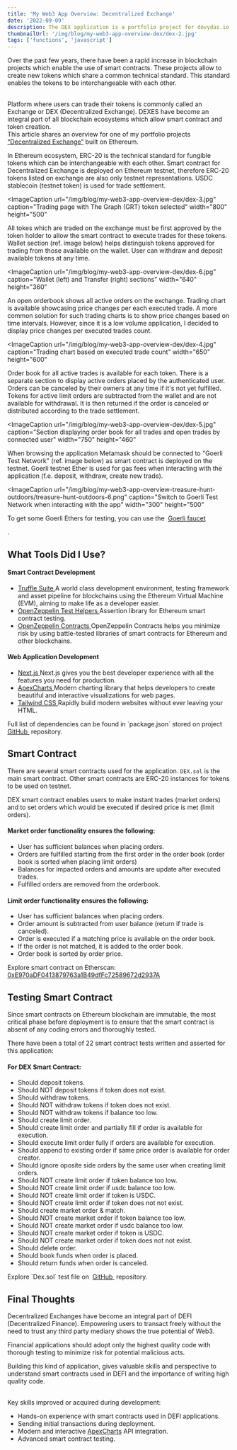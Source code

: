 ```yaml
---
title: 'My Web3 App Overview: Decentralized Exchange'
date: '2022-09-09'
description: The DEX application is a portfolio project for dovydas.io. It's built with Solidity and deployed on Ethereum Test Network Goerli.
thumbnailUrl: '/img/blog/my-web3-app-overview-dex/dex-2.jpg'
tags: ['functions', 'javascript']
---
```


Over the past few years, there have been a rapid increase in blockchain projects which enable the use of smart contracts.
These projects allow to create new tokens which share a common technical standard.
This standard enables the tokens to be interchangeable with each other.

<br />
Platform where users can trade their tokens is commonly called an Exchange or DEX
(Decentralized Exchange). DEXES have become an integral part of all blockchain ecosystems
which allow smart contract and token creation.

<br />
This article shares an overview for one of my portfolio projects
<a href="https://dex.dovydas.io" target="_blank">“Decentralized Exchange”</a> built on Ethereum.

In Ethereum ecosystem, ERC-20 is the technical standard for fungible tokens which can be interchangeable with each other.
Smart contract for Decentralized Exchange is deployed on Ethereum testnet, therefore
ERC-20 tokens listed on exchange are also only testnet representations. USDC stablecoin
(testnet token) is used for trade settlement.

<ImageCaption
  url="/img/blog/my-web3-app-overview-dex/dex-3.jpg"
  caption="Trading page with The Graph (GRT) token selected"
  width="800"
  height="500"
></ImageCaption>

All tokes which are traded on the exchange must be first approved by the token holder to allow the smart contract to execute trades for these tokens.
Wallet section (ref. image below) helps distinguish tokens approved for trading from those available on the wallet.
User can withdraw and deposit available tokens at any time.

<ImageCaption
  url="/img/blog/my-web3-app-overview-dex/dex-6.jpg"
  caption="Wallet (left) and Transfer (right) sections"
  width="640"
  height="360"
></ImageCaption>

An open orderbook shows all active orders on the exchange.
Trading chart is available showcasing price changes per each executed trade.
A more common solution for such trading charts is to show price changes based on time intervals.
However, since it is a low volume application, I decided to display price changes per executed trades count.

<ImageCaption
  url="/img/blog/my-web3-app-overview-dex/dex-4.jpg"
  caption="Trading chart based on executed trade count"
  width="650"
  height="600"
></ImageCaption>

Order book for all active trades is available for each token.
There is a separate section to display active orders placed by the authenticated user.
Orders can be canceled by their owners at any time if it's not yet fulfilled.
Tokens for active limit orders are subtracted from the wallet and are not available for withdrawal.
It is then returned if the order is canceled or distributed according to the trade settlement.

<ImageCaption
  url="/img/blog/my-web3-app-overview-dex/dex-5.jpg"
  caption="Section displaying order book for all trades and open trades by connected user"
  width="750"
  height="460"
></ImageCaption>

When browsing the application Metamask should be connected to "Goerli Test Network" (ref. image below) as smart contract is deployed on the testnet.
Goerli testnet Ether is used for gas fees when interacting with the application (f.e. deposit, withdraw, create new trade).

<ImageCaption
  url="/img/blog/my-web3-app-overview-treasure-hunt-outdoors/treasure-hunt-outdoors-6.png"
  caption="Switch to Goerli Test Network when interacting with the app"
  width="300"
  height="500"
></ImageCaption>

<InformationalText>
  To get some Goerli Ethers for testing, you can use the&nbsp;
  <a href="https://goerli-faucet.pk910.de" target="_blank">
    Goerli faucet
  </a>
  <p>.</p>
</InformationalText>

## What Tools Did I Use?

#### Smart Contract Development

- <a href="https://trufflesuite.com" target="_blank">
    Truffle Suite
  </a>
  A world class development environment, testing framework and asset pipeline for
  blockchains using the Ethereum Virtual Machine (EVM), aiming to make life as a
  developer easier.

- <a href="https://docs.openzeppelin.com/test-helpers" target="_blank">
    OpenZeppelin Test Helpers
  </a>
  Assertion library for Ethereum smart contract testing.

- <a href="https://www.openzeppelin.com/contracts" target="_blank">
    OpenZeppelin Contracts
  </a>
  OpenZeppelin Contracts helps you minimize risk by using battle-tested libraries
  of smart contracts for Ethereum and other blockchains.

#### Web Application Development

- <a href="https://nextjs.org/" target="_blank">
    Next.js
  </a>
  Next.js gives you the best developer experience with all the features you need
  for production.

- <a href="https://apexcharts.com/" target="_blank">
    ApexCharts
  </a>
  Modern charting library that helps developers to create beautiful and interactive
  visualizations for web pages.

- <a href="https://tailwindcss.com" target="_blank">
    Tailwind CSS
  </a>
  Rapidly build modern websites without ever leaving your HTML.

<InformationalText>
  Full list of dependencies can be found in `package.json` stored on project
  &nbsp;
  <a href="https://github.com/dovydinho/dex" target="_blank">
    GitHub
  </a>
  &nbsp;repository.
</InformationalText>

## Smart Contract

There are several smart contracts used for the application.
`DEX.sol` is the main smart contract. Other smart contracts are ERC-20 instances for tokens to be used on testnet.

DEX smart contract enables users to make instant trades (market orders) and to set orders which would be executed if desired price is met (limit orders).

#### Market order functionality ensures the following:

- User has sufficient balances when placing orders.
- Orders are fulfilled starting from the first order in the order book (order book is sorted when placing limit orders)
- Balances for impacted orders and amounts are update after executed trades.
- Fulfilled orders are removed from the orderbook.

#### Limit order functionality ensures the following:

- User has sufficient balances when placing orders.
- Order amount is subtracted from user balance (return if trade is canceled).
- Order is executed if a matching price is available on the order book.
- If the order is not matched, it is added to the order book.
- Order book is sorted by order price.

<InformationalText>
  Explore smart contract on Etherscan:&nbsp;
  <a
    href="https://goerli.etherscan.io/address/0xE970aDF0413879763a1B49dfFc72589672d2937A"
    target="_blank"
  >
    0xE970aDF0413879763a1B49dfFc72589672d2937A
  </a>
</InformationalText>

## Testing Smart Contract

Since smart contracts on Ethereum blockchain are immutable, the most critical phase before deployment is to ensure that the smart contract is absent of any coding errors and thoroughly tested.

There have been a total of 22 smart contract tests written and asserted for this application:

#### For DEX Smart Contract:

- Should deposit tokens.
- Should NOT deposit tokens if token does not exist.
- Should withdraw tokens.
- Should NOT withdraw tokens if token does not exist.
- Should NOT withdraw tokens if balance too low.
- Should create limit order.
- Should create limit order and partially fill if order is available for execution.
- Should execute limit order fully if orders are available for execution.
- Should append to existing order if same price order is available for order creator.
- Should ignore oposite side orders by the same user when creating limit orders.
- Should NOT create limit order if token balance too low.
- Should NOT create limit order if usdc balance too low.
- Should NOT create limit order if token is USDC.
- Should NOT create limit order if token does not not exist.
- Should create market order & match.
- Should NOT create market order if token balance too low.
- Should NOT create market order if usdc balance too low.
- Should NOT create market order if token is USDC.
- Should NOT create market order if token does not not exist.
- Should delete order.
- Should book funds when order is placed.
- Should return funds when order is canceled.

<InformationalText>
  Explore `Dex.sol` test file on&nbsp;
  <a href="https://github.com/dovydinho/dex/blob/main/test/dex.js" target="_blank">
    GitHub
  </a>
  &nbsp;repository.
</InformationalText>

## Final Thoughts

Decentralized Exchanges have become an integral part of DEFI (Decentralized Finance).
Empowering users to transact freely without the need to trust any third party mediary shows the true potential of Web3.

Financial applications should adopt only the highest quality code with thorough testing to minimize risk for potential malicious acts.

Building this kind of application, gives valuable skills and perspective to understand smart contracts used in DEFI and the importance of writing high quality code.

<br />
Key skills improved or acquired during development:

- Hands-on experience with smart contracts used in DEFI applications.
- Sending initial transactions during deployment.
- Modern and interactive <a href="https://apexcharts.com/" target="_blank">ApexCharts</a> API integration.
- Advanced smart contract testing.
